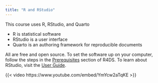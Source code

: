 ```yaml
---
title: "R and RStudio"
---
```


This course uses R, RStudio, and Quarto

- R is statistical software
- RStudio is a user interface
- Quarto is an authoring framework for reproducible documents

All are free and open source. To set the software up on your computer, follow the steps in the [Prerequisites](https://r4ds.hadley.nz/intro#prerequisites) section of R4DS. To learn about RStudio, visit the [User Guide](https://docs.posit.co/ide/user).

{{< video https://www.youtube.com/embed/YmYcw2aTqKE >}}